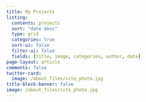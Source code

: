 ```yaml
---
title: My Projects
listing:
  contents: projects
  sort: "date desc"
  type: grid
  categories: true
  sort-ui: false
  filter-ui: false
  fields: [title, image, categories, author, date]
page-layout: article
comments: false
twitter-card:
  image: /about_files/site_photo.jpg
title-block-banner: false
image: /about_files/site_photo.jpg
---
```



